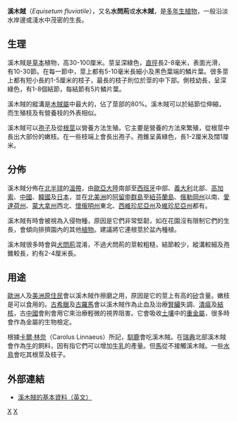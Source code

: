 {{Speciesbox 
| taxon = Equisetum fluviatile
| authority = [[卡爾·林奈|L.]]
| image = Equisetum fluviatile Luc Viatour.jpg
| status = LC
| status_system = IUCN3.1
| synonyms = 
* ''Equisetum heleocharis''
* ''Equisetum limosum''
* ''Equisetum heleocharis f. fluviatile''
* ''Equisetum fluviatile f. linnaeanum''
* ''Equisetum limosum f. verticillatum''
* ''Equisetum heleocharis f. limosum''
* ''Equisetum limosum f. linnaeanum''
* ''Equisetum fluviatile f. limosum''
* ''Equisetum fluviatile var. limosum''
}}

'''溪木賊'''（''Equisetum fluviatile''），又名'''水問荊'''或'''水木賊'''，是[[多年生植物|多年生植物]]，一般沿淡水岸邊或淺水中茂密的生長。

== 生理 ==
溪木賊是[[草本|草本]]植物，高30-100厘米。莖呈深綠色，[[直徑|直徑]]長2-8毫米，表面光滑，有10-30節。在每一節中，莖上都有5-10毫米長細小及黑色葉端的鱗片葉。很多莖上都有短小長約1-5厘米的枝子，最長的枝子則位於莖的中下部。側枝幼長，呈深綠色，有1-8個結節，每結節有5片鱗片葉。

溪木賊的縱溝是[[木賊屬|木賊屬]]中最大的，佔了莖部的80%。溪木賊可以於結節位伸縮，而生殖枝及有營養枝的外表相似。

溪木賊可以[[孢子|孢子]]及從[[根莖|根莖]]以營養方法生殖。它主要是營養的方法來繁殖，從根莖中長出大部份的嫩枝。在一些枝端上會長出孢子。孢錐呈黃綠色，長1-2厘米及闊1厘米。

== 分佈 ==
溪木賊分佈在[[北半球|北半球]]的[[溫帶|溫帶]]，由[[歐亞大陸|歐亞大陸]]南部至[[西班牙|西班牙]]中部、[[義大利|義大利]]北部、[[高加索|高加索]]、[[中國|中國]]、[[韓國|韓國]]及[[日本|日本]]，並在[[北美洲|北美洲]]的[[阿留申群島|阿留申群島]]至[[紐芬蘭島|紐芬蘭島]]、[[俄勒岡州|俄勒岡州]]以南、[[愛達荷州|愛達荷州]]、[[蒙大拿州|蒙大拿州]]西北、[[懷俄明州|懷俄明州]]東北、[[西維珍尼亞州|西維珍尼亞州]]及[[維珍尼亞州|維珍尼亞州]]都有。

溪木賊有時會被視為入侵物種，原因是它們非常堅韌，如在花園沒有限制它們的生長，會傾向排擠園內的其他[[植物|植物]]。建議將它連根莖於盆內種植。

溪木賊很多時會與[[犬問荊|犬問荊]]混淆，不過犬問荊的莖較粗糙，結節較少，縱溝較細及孢錐較長，約有2-4厘米長。

== 用途 ==
[[歐洲|歐洲]]人及[[美洲原住民|美洲原住民]]會以溪木賊作擦磨之用，原因是它的莖上有高的[[矽|矽]]含量。嫩枝是可以食用的。[[古希臘|古希臘]]及[[古羅馬|古羅馬]]會以溪木賊作為止血及治療[[腎臟|腎臟]]失調、[[潰瘍|潰瘍]]及[[結核|結核]]，古[[中國|中國]]會則會用它來治療輕微的視界阻害。它會吸收[[土壤|土壤]]中的[[重金屬|重金屬]]，很多時會作為金屬的生物檢定。

根據[[卡爾·林奈|卡爾·林奈]]（Carolus Linnaeus）所記，[[馴鹿|馴鹿]]會吃溪木賊。在[[瑞典|瑞典]]北部溪木賊會作為[[牛|牛]]的飼料，因有指它們可以增加[[牛乳|牛乳]]的產量。但[[馬|馬]]從不接觸溪木賊。一些[[水鳥|水鳥]]會吃其根莖及枝子。

== 外部連結 ==
* [http://www.rook.org/earl/bwca/nature/ferns/equisetumflu.html 溪木賊的基本資料（英文）] {{Wayback|url=http://www.rook.org/earl/bwca/nature/ferns/equisetumflu.html |date=20050207013129 }}
{{Taxonbar|from=Q948839}}

[[Category:木賊屬|X]]
[[Category:卡尔·林奈命名的生物分类|X]]